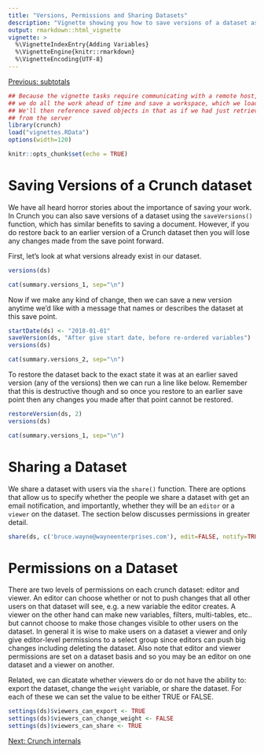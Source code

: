 ```yaml
---
title: "Versions, Permissions and Sharing Datasets"
description: "Vignette showing you how to save versions of a dataset as well as how to share a dataset."
output: rmarkdown::html_vignette
vignette: >
  %\VignetteIndexEntry{Adding Variables}
  %\VignetteEngine{knitr::rmarkdown}
  %\VignetteEncoding{UTF-8}
---
```


[Previous: subtotals](subtotals.html)

```r
## Because the vignette tasks require communicating with a remote host,
## we do all the work ahead of time and save a workspace, which we load here.
## We'll then reference saved objects in that as if we had just retrieved them
## from the server
library(crunch)
load("vignettes.RData")
options(width=120)
```

```r
knitr::opts_chunk$set(echo = TRUE)
```
# Saving Versions of a Crunch dataset
We have all heard horror stories about the importance of saving your work. In Crunch you can also save versions of a dataset using the `saveVersions()` function, which has similar benefits to saving a document. However, if you do restore back to an earlier version of a Crunch dataset then you will lose any changes made from the save point forward.

First, let's look at what versions already exist in our dataset.
```r
versions(ds)
```
```r
cat(summary.versions_1, sep="\n")
```

Now if we make any kind of change, then we can save a new version anytime we'd like with a message that names or describes the dataset at this save point.
```r
startDate(ds) <- "2018-01-01"
saveVersion(ds, "After give start date, before re-ordered variables")
versions(ds)
```
```r
cat(summary.versions_2, sep="\n")
```

To restore the dataset back to the exact state it was at an earlier saved version (any of the versions) then we can run a line like below. Remember that this is destructive though and so once you restore to an earlier save point then any changes you made after that point cannot be restored.
```r
restoreVersion(ds, 2)
versions(ds)
```
```r
cat(summary.versions_1, sep="\n")
```

# Sharing a Dataset
We share a dataset with users via the `share()` function. There are options that allow us to specify whether the people we share a dataset with get an email notification, and importantly, whether they will be an `editor` or a `viewer` on the dataset. The section below discusses permissions in greater detail.

```r
share(ds, c('bruce.wayne@wayneenterprises.com'), edit=FALSE, notify=TRUE)
```

# Permissions on a Dataset
There are two levels of permissions on each crunch dataset: editor and viewer. An editor can choose whether or not to push changes that all other users on that dataset will see, e.g. a new variable the editor creates. A viewer on the other hand can make new variables, filters, multi-tables, etc.. but cannot choose to make those changes visible to other users on the dataset. In general it is wise to make users on a dataset a viewer and only give editor-level permissions to a select group since editors can push big changes including deleting the dataset. Also note that editor and viewer permissions are set on a dataset basis and so you may be an editor on one dataset and a viewer on another.

Related, we can dicatate whether viewers do or do not have the ability to: export the dataset, change the `weight` variable, or share the dataset. For each of these we can set the value to be either TRUE or FALSE.
```r
settings(ds)$viewers_can_export <- TRUE
settings(ds)$viewers_can_change_weight <- FALSE
settings(ds)$viewers_can_share <- TRUE
```

[Next: Crunch internals](crunch-internals.html)
